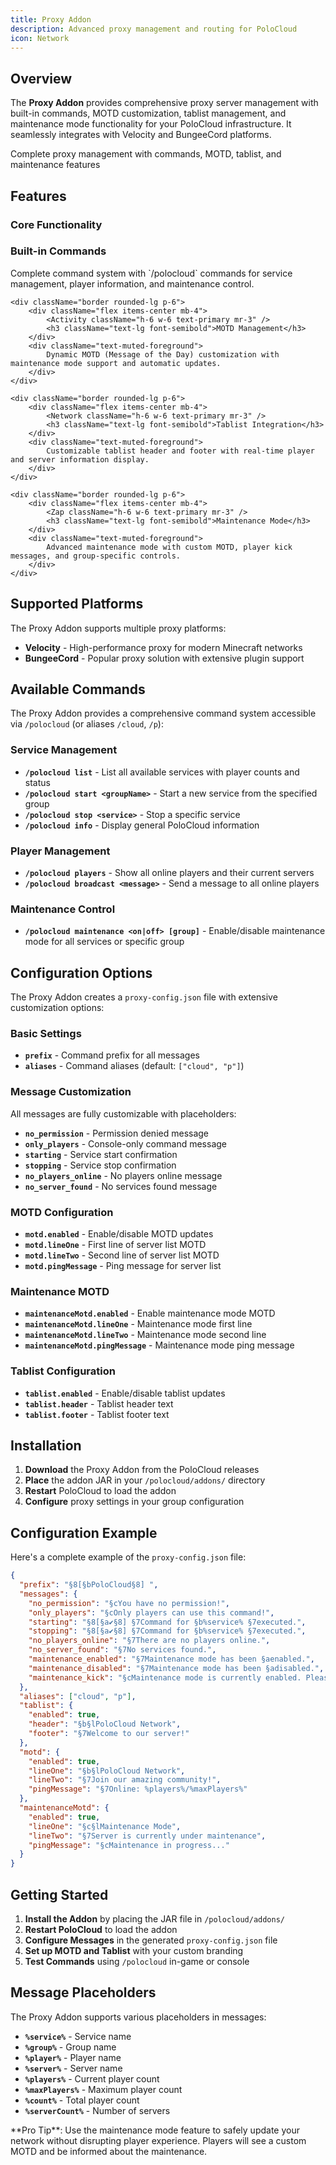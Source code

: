 ```yaml
---
title: Proxy Addon
description: Advanced proxy management and routing for PoloCloud
icon: Network
---
```



## Overview

The **Proxy Addon** provides comprehensive proxy server management with built-in commands, MOTD customization, tablist management, and maintenance mode functionality for your PoloCloud infrastructure. It seamlessly integrates with Velocity and BungeeCord platforms.

<div className="text-center mb-12">
    <div className="w-20 h-1 bg-gradient-to-r from-transparent via-primary/50 to-transparent rounded-full mx-auto mb-6" />
    <div className="text-xl text-muted-foreground max-w-3xl mx-auto">
        Complete proxy management with commands, MOTD, tablist, and maintenance features
    </div>
</div>

## Features

### Core Functionality

<div className="grid grid-cols-1 md:grid-cols-2 gap-6 my-8">
    <div className="border rounded-lg p-6">
        <div className="flex items-center mb-4">
            <Scale className="h-6 w-6 text-primary mr-3" />
            <h3 className="text-lg font-semibold">Built-in Commands</h3>
        </div>
        <div className="text-muted-foreground">
            Complete command system with `/polocloud` commands for service management, player information, and maintenance control.
        </div>
    </div>

    <div className="border rounded-lg p-6">
        <div className="flex items-center mb-4">
            <Activity className="h-6 w-6 text-primary mr-3" />
            <h3 className="text-lg font-semibold">MOTD Management</h3>
        </div>
        <div className="text-muted-foreground">
            Dynamic MOTD (Message of the Day) customization with maintenance mode support and automatic updates.
        </div>
    </div>

    <div className="border rounded-lg p-6">
        <div className="flex items-center mb-4">
            <Network className="h-6 w-6 text-primary mr-3" />
            <h3 className="text-lg font-semibold">Tablist Integration</h3>
        </div>
        <div className="text-muted-foreground">
            Customizable tablist header and footer with real-time player and server information display.
        </div>
    </div>

    <div className="border rounded-lg p-6">
        <div className="flex items-center mb-4">
            <Zap className="h-6 w-6 text-primary mr-3" />
            <h3 className="text-lg font-semibold">Maintenance Mode</h3>
        </div>
        <div className="text-muted-foreground">
            Advanced maintenance mode with custom MOTD, player kick messages, and group-specific controls.
        </div>
    </div>
</div>

## Supported Platforms

The Proxy Addon supports multiple proxy platforms:

- **Velocity** - High-performance proxy for modern Minecraft networks
- **BungeeCord** - Popular proxy solution with extensive plugin support

## Available Commands

The Proxy Addon provides a comprehensive command system accessible via `/polocloud` (or aliases `/cloud`, `/p`):

### Service Management
- **`/polocloud list`** - List all available services with player counts and status
- **`/polocloud start <groupName>`** - Start a new service from the specified group
- **`/polocloud stop <service>`** - Stop a specific service
- **`/polocloud info`** - Display general PoloCloud information

### Player Management
- **`/polocloud players`** - Show all online players and their current servers
- **`/polocloud broadcast <message>`** - Send a message to all online players

### Maintenance Control
- **`/polocloud maintenance <on|off> [group]`** - Enable/disable maintenance mode for all services or specific group

## Configuration Options

The Proxy Addon creates a `proxy-config.json` file with extensive customization options:

### Basic Settings
- **`prefix`** - Command prefix for all messages
- **`aliases`** - Command aliases (default: `["cloud", "p"]`)

### Message Customization
All messages are fully customizable with placeholders:
- **`no_permission`** - Permission denied message
- **`only_players`** - Console-only command message
- **`starting`** - Service start confirmation
- **`stopping`** - Service stop confirmation
- **`no_players_online`** - No players online message
- **`no_server_found`** - No services found message

### MOTD Configuration
- **`motd.enabled`** - Enable/disable MOTD updates
- **`motd.lineOne`** - First line of server list MOTD
- **`motd.lineTwo`** - Second line of server list MOTD
- **`motd.pingMessage`** - Ping message for server list

### Maintenance MOTD
- **`maintenanceMotd.enabled`** - Enable maintenance mode MOTD
- **`maintenanceMotd.lineOne`** - Maintenance mode first line
- **`maintenanceMotd.lineTwo`** - Maintenance mode second line
- **`maintenanceMotd.pingMessage`** - Maintenance mode ping message

### Tablist Configuration
- **`tablist.enabled`** - Enable/disable tablist updates
- **`tablist.header`** - Tablist header text
- **`tablist.footer`** - Tablist footer text

## Installation

1. **Download** the Proxy Addon from the PoloCloud releases
2. **Place** the addon JAR in your `/polocloud/addons/` directory
3. **Restart** PoloCloud to load the addon
4. **Configure** proxy settings in your group configuration

## Configuration Example

Here's a complete example of the `proxy-config.json` file:

```json
{
  "prefix": "§8[§bPoloCloud§8] ",
  "messages": {
    "no_permission": "§cYou have no permission!",
    "only_players": "§cOnly players can use this command!",
    "starting": "§8[§a✔§8] §7Command for §b%service% §7executed.",
    "stopping": "§8[§a✔§8] §7Command for §b%service% §7executed.",
    "no_players_online": "§7There are no players online.",
    "no_server_found": "§7No services found.",
    "maintenance_enabled": "§7Maintenance mode has been §aenabled.",
    "maintenance_disabled": "§7Maintenance mode has been §adisabled.",
    "maintenance_kick": "§cMaintenance mode is currently enabled. Please try again later."
  },
  "aliases": ["cloud", "p"],
  "tablist": {
    "enabled": true,
    "header": "§b§lPoloCloud Network",
    "footer": "§7Welcome to our server!"
  },
  "motd": {
    "enabled": true,
    "lineOne": "§b§lPoloCloud Network",
    "lineTwo": "§7Join our amazing community!",
    "pingMessage": "§7Online: %players%/%maxPlayers%"
  },
  "maintenanceMotd": {
    "enabled": true,
    "lineOne": "§c§lMaintenance Mode",
    "lineTwo": "§7Server is currently under maintenance",
    "pingMessage": "§cMaintenance in progress..."
  }
}
```

## Getting Started

1. **Install the Addon** by placing the JAR file in `/polocloud/addons/`
2. **Restart PoloCloud** to load the addon
3. **Configure Messages** in the generated `proxy-config.json` file
4. **Set up MOTD and Tablist** with your custom branding
5. **Test Commands** using `/polocloud` in-game or console

## Message Placeholders

The Proxy Addon supports various placeholders in messages:

- **`%service%`** - Service name
- **`%group%`** - Group name  
- **`%player%`** - Player name
- **`%server%`** - Server name
- **`%players%`** - Current player count
- **`%maxPlayers%`** - Maximum player count
- **`%count%`** - Total player count
- **`%serverCount%`** - Number of servers

<Callout type="info">
**Pro Tip**: Use the maintenance mode feature to safely update your network without disrupting player experience. Players will see a custom MOTD and be informed about the maintenance.
</Callout>